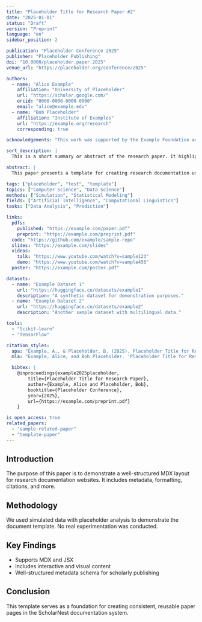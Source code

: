 ```yaml
---
title: "Placeholder Title for Research Paper #2"
date: "2025-01-01"
status: "Draft"
version: "Preprint"
language: "en"
sidebar_position: 2

publication: "Placeholder Conference 2025"
publisher: "Placeholder Publishing"
doi: "10.0000/placeholder.paper.2025"
venue_url: "https://placeholder.org/conference/2025"

authors:
  - name: "Alice Example"
    affiliation: "University of Placeholder"
    url: "https://scholar.google.com/"
    orcid: "0000-0000-0000-0000"
    email: "alice@example.edu"
  - name: "Bob Placeholder"
    affiliation: "Institute of Examples"
    url: "https://example.org/research"
    corresponding: true

acknowledgements: "This work was supported by the Example Foundation and Placeholder Labs."

sort_description: |
  This is a short summary or abstract of the research paper. It highlights the key contribution or result, and mentions how the study was conducted and what implications it has.

abstract: |
  This paper presents a template for creating research documentation using MDX. It includes metadata, authorship information, and structured content to facilitate scholarly publishing.

tags: ["placeholder", "test", "template"]
topics: ["Computer Science", "Data Science"]
methods: ["Simulation", "Statistical Modeling"]
fields: ["Artificial Intelligence", "Computational Linguistics"]
tasks: ["Data Analysis", "Prediction"]

links:
  pdfs:
    published: "https://example.com/paper.pdf"
    preprint: "https://example.com/preprint.pdf"
  code: "https://github.com/example/sample-repo"
  slides: "https://example.com/slides"
  videos:
    talk: "https://www.youtube.com/watch?v=sample123"
    demo: "https://www.youtube.com/watch?v=sample456"
  poster: "https://example.com/poster.pdf"

datasets:
  - name: "Example Dataset 1"
    url: "https://huggingface.co/datasets/example1"
    description: "A synthetic dataset for demonstration purposes."
  - name: "Example Dataset 2"
    url: "https://huggingface.co/datasets/example2"
    description: "Another sample dataset with multilingual data."

tools:
  - "Scikit-learn"
  - "TensorFlow"

citation_styles:
  apa: "Example, A., & Placeholder, B. (2025). Placeholder Title for Research Paper. Placeholder Conference."
  mla: "Example, Alice, and Bob Placeholder. 'Placeholder Title for Research Paper.' Placeholder Conference 2025."

  bibtex: |
    @inproceedings{example2025placeholder,
        title={Placeholder Title for Research Paper},
        author={Example, Alice and Placeholder, Bob},
        booktitle={Placeholder Conference},
        year={2025},
        url={https://example.com/preprint.pdf}
    }

is_open_access: true
related_papers:
  - "sample-related-paper"
  - "template-paper"
---
```


## Introduction

The purpose of this paper is to demonstrate a well-structured MDX layout for research documentation websites. It includes metadata, formatting, citations, and more.

## Methodology

We used simulated data with placeholder analysis to demonstrate the document template. No real experimentation was conducted.

## Key Findings

- Supports MDX and JSX
- Includes interactive and visual content
- Well-structured metadata schema for scholarly publishing

## Conclusion

This template serves as a foundation for creating consistent, reusable paper pages in the ScholarNest documentation system.
